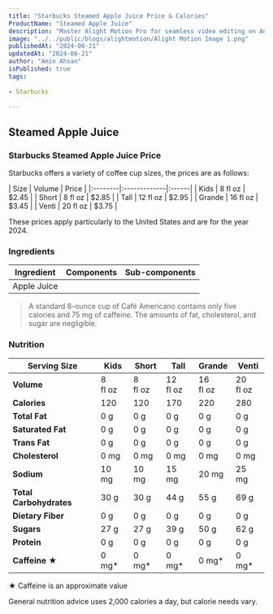 ```yaml
---
title: "Starbucks Steamed Apple Juice Price & Calories"
ProductName: "Steamed Apple Juice" 
description: "Master Alight Motion Pro for seamless video editing on Android, iOS, and Tablets with our ultimate guide, unlocking advanced features and elevating your skills in 2024!"
image: "../../public/blogs/alightmotion/Alight Motion Image 1.png"
publishedAt: "2024-06-21"
updatedAt: "2024-06-21"
author: "Amin Ahsan"
isPublished: true
tags:
 
- Starbucks
      
---
```

 
## Steamed Apple Juice 

### Starbucks Steamed Apple Juice Price

Starbucks offers a variety of coffee cup sizes, the prices are as follows:

<div style={{width:"300px"}}>
| Size    | Volume       | Price |
|:--------|:-------------|:------|
| Kids    | 8 fl oz      | $2.45 |
| Short   | 8 fl oz      | $2.85 |
| Tall    | 12 fl oz     | $2.95 |
| Grande  | 16 fl oz     | $3.45 |
| Venti   | 20 fl oz     | $3.75 |
</div>

These prices apply particularly to the United States and are for the year 2024.



<style jsx>{`
  .table-container {
    overflow-x: auto;
    position: relative;
  }
  .table-container table {
    border-collapse: collapse;
    width: 30%;
  }
  .table-container th,
  .table-container td {
    border: 1px solid #ddd;
    padding: 2px;
    min-width: 30px;
    font-size: 11px;
  }
  .table-container th:first-child,
  .table-container td:first-child {
    position: sticky;
    left: 0;
    background-color: white;
    z-index: 1;
  }
  @media (max-width: 768px) {
    .table-container th:not(:first-child),
    .table-container td:not(:first-child) {
      min-width: 50px;
    }
  }
`}</style>


### Ingredients
| Ingredient               | Components                         | Sub-components         |
|--------------------------|------------------------------------|------------------------|
| Apple Juice              |                                    |                        |

> A standard 8-ounce cup of Café Americano contains only five calories and 75 mg of caffeine. The amounts of fat, cholesterol, and sugar are negligible.

### Nutrition

| Serving Size      | Kids        | Short       | Tall        | Grande      | Venti       |
|-------------------|-------------|-------------|-------------|-------------|-------------|
| **Volume**        |8 <br/> fl oz|8 <br/> fl oz|12 <br/>fl oz|16 <br/>fl oz|20 <br/>fl oz|
| **Calories**      | 120         | 120         | 170         | 220         | 280         |
| **Total Fat**     | 0 g         | 0 g         | 0 g         | 0 g         | 0 g         |
| **Saturated Fat** | 0 g         | 0 g         | 0 g         | 0 g         | 0 g         |
| **Trans Fat**     | 0 g         | 0 g         | 0 g         | 0 g         | 0 g         |
| **Cholesterol**   | 0 mg        | 0 mg        | 0 mg        | 0 mg        | 0 mg        |
| **Sodium**        | 10 mg       | 10 mg       | 15 mg       | 20 mg       | 25 mg       |
| **Total Carbohydrates** | 30 g  | 30 g        | 44 g        | 55 g        | 69 g        |
| **Dietary Fiber** | 0 g         | 0 g         | 0 g         | 0 g         | 0 g         |
| **Sugars**        | 27 g        | 27 g        | 39 g        | 50 g        | 62 g        |
| **Protein**       | 0 g         | 0 g         | 0 g         | 0 g         | 0 g         |
| **Caffeine ★**    | 0 mg*       | 0 mg*       | 0 mg*       | 0 mg*       | 0 mg*       |


★ Caffeine is an approximate value

General nutrition advice uses 2,000 calories a day, but calorie needs vary. 